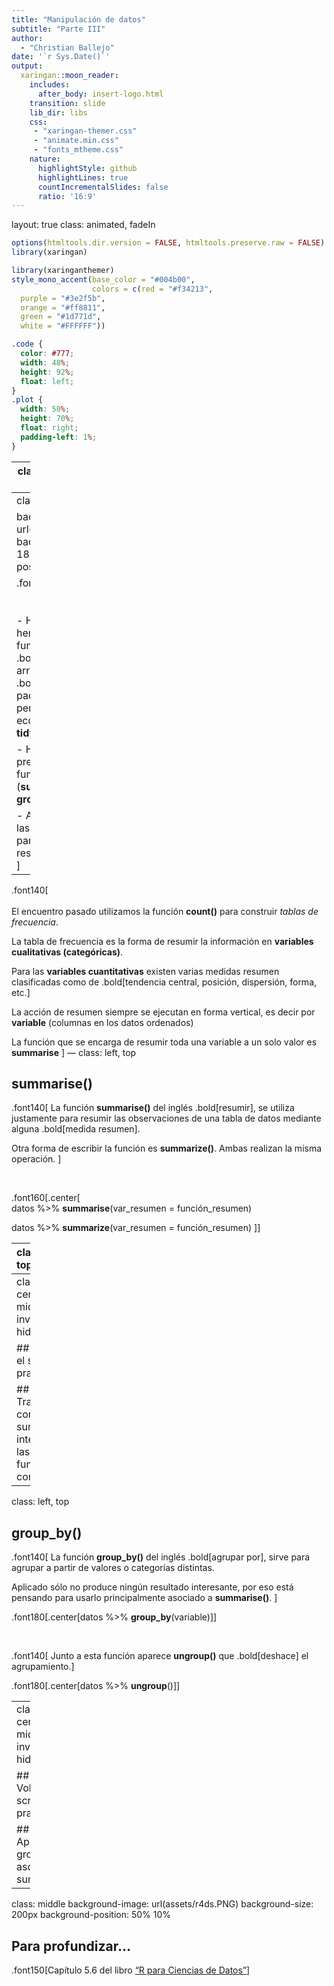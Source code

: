 ```yaml
---
title: "Manipulación de datos"
subtitle: "Parte III"  
author: 
  - "Christian Ballejo"
date: '`r Sys.Date()`'
output:
  xaringan::moon_reader:
    includes:
      after_body: insert-logo.html
    transition: slide
    lib_dir: libs
    css: 
     - "xaringan-themer.css"
     - "animate.min.css"
     - "fonts_mtheme.css"
    nature:
      highlightStyle: github
      highlightLines: true
      countIncrementalSlides: false
      ratio: '16:9'
---
```

layout: true
class: animated, fadeIn

```r
options(htmltools.dir.version = FALSE, htmltools.preserve.raw = FALSE)
library(xaringan)
```

```r
library(xaringanthemer)
style_mono_accent(base_color = "#004b00", 
                  colors = c(red = "#f34213",
  purple = "#3e2f5b",
  orange = "#ff8811",
  green = "#1d771d",
  white = "#FFFFFF"))
```

```css
.code {
  color: #777;
  width: 48%;
  height: 92%;
  float: left;
}
.plot {
  width: 50%;
  height: 70%;
  float: right;
  padding-left: 1%;
}
```

---
class: inverse, hide-logo, center

# Internet

## Red: Aula alumnos  -  Clave: internet

<br>

# Diapositivas

## https: //cballejo.github.io/Intro5

---
class: left, middle

background-image: url(assets/dplyr.PNG)
background-size: 180px
background-position: 50% 10%

.font140[ 
<br> 
<br> 
<br> 
- Hasta el momento hemos visto las funciones .bold[select(), filter(), arrange()] y .bold[count()] del paquete **dplyr** perteneciente al ecosistema **tidyverse**.

- Hoy vamos a presentar dos nuevas funciones-verbos (**summarise** y **group_by**)

- A estas funciones las vamos a utilizar para realizar distintos resúmenes de datos.
]

---
.font140[ 
<br> 
<br> 
El encuentro pasado utilizamos la función **count()** para construir *tablas de frecuencia*.

La tabla de frecuencia es la forma de resumir la información en **variables cualitativas (categóricas)**.

Para las **variables cuantitativas** existen varias medidas resumen clasificadas como de .bold[tendencia central, posición, dispersión, forma, etc.]

La acción de resumen siempre se ejecutan en forma vertical, es decir por **variable** (columnas en los datos ordenados)

La función que se encarga de resumir toda una variable a un solo valor es **summarise**
]
---
class: left, top


## summarise()

.font140[ 
La función **summarise()** del inglés .bold[resumir], se utiliza justamente para resumir las observaciones de una tabla de datos mediante alguna .bold[medida resumen].

Otra forma de escribir la función es **summarize()**. Ambas realizan la misma operación.
]

<br>

.font160[.center[  
datos %>% **summarise**(var_resumen = función_resumen)

datos %>% **summarize**(var_resumen = función_resumen)
]]

---
class: left, top


## summarise()

.font140[ 
Algunas de las funciones resumen provistas por el lenguaje R son:


- .bold[tendencia central] - **mean()** - **median()**

- .bold[posición] - **min()** - **max()** - **quantile()**

- .bold[dispersión] - **var()** - **sd()** - **IQR()** 

- .bold[conteo] - **n()** - **n_distinct()**

- .bold[orden] - **first()** - **last()**

La mayoría de estas funciones aplican en tipos de datos int (enteros), dbl (reales), date (fecha) y ddtm (fecha - hora).
]


---
class: center, middle, inverse, hide-logo

## Abrimos el script practica5.R 

## Trabajamos con summarise() integrando las  funciones conocidas 

---
class: left, top

## group_by()

.font140[ 
La función **group_by()** del inglés .bold[agrupar por], sirve para agrupar a partir de valores o categorías distintas.

Aplicado sólo no produce ningún resultado interesante, por eso está pensando para usarlo principalmente asociado a **summarise()**.
]

.font180[.center[datos %>% **group_by**(variable)]]

<br>

.font140[ 
Junto a esta función aparece **ungroup()** que .bold[deshace] el agrupamiento.]

.font180[.center[datos %>% **ungroup**()]]

---
class: center, middle, inverse, hide-logo

## Volvemos al script practica5.R 

## Aplicamos group_by() asociado a summarise()

---
class: middle
background-image: url(assets/r4ds.PNG) 
background-size: 200px
background-position: 50% 10%

## Para profundizar...

.font150[Capítulo 5.6 del libro ["R para Ciencias de Datos"](https://es.r4ds.hadley.nz/transform.html)]
